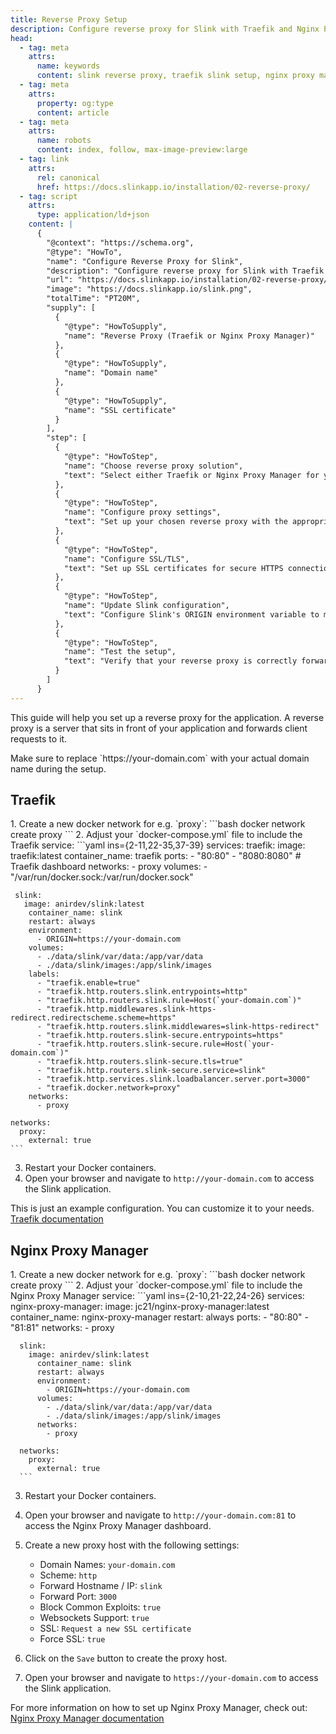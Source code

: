 ```yaml
---
title: Reverse Proxy Setup
description: Configure reverse proxy for Slink with Traefik and Nginx Proxy Manager. Includes SSL setup and domain configuration.
head:
  - tag: meta
    attrs:
      name: keywords
      content: slink reverse proxy, traefik slink setup, nginx proxy manager, slink ssl setup, slink domain configuration, slink https, traefik labels, nginx reverse proxy, ssl certificates, docker proxy
  - tag: meta
    attrs:
      property: og:type
      content: article
  - tag: meta
    attrs:
      name: robots
      content: index, follow, max-image-preview:large
  - tag: link
    attrs:
      rel: canonical
      href: https://docs.slinkapp.io/installation/02-reverse-proxy/
  - tag: script
    attrs:
      type: application/ld+json
    content: |
      {
        "@context": "https://schema.org",
        "@type": "HowTo",
        "name": "Configure Reverse Proxy for Slink",
        "description": "Configure reverse proxy for Slink with Traefik and Nginx Proxy Manager. Includes SSL setup and domain configuration.",
        "url": "https://docs.slinkapp.io/installation/02-reverse-proxy/",
        "image": "https://docs.slinkapp.io/slink.png",
        "totalTime": "PT20M",
        "supply": [
          {
            "@type": "HowToSupply",
            "name": "Reverse Proxy (Traefik or Nginx Proxy Manager)"
          },
          {
            "@type": "HowToSupply",
            "name": "Domain name"
          },
          {
            "@type": "HowToSupply",
            "name": "SSL certificate"
          }
        ],
        "step": [
          {
            "@type": "HowToStep",
            "name": "Choose reverse proxy solution",
            "text": "Select either Traefik or Nginx Proxy Manager for your reverse proxy setup"
          },
          {
            "@type": "HowToStep",
            "name": "Configure proxy settings",
            "text": "Set up your chosen reverse proxy with the appropriate configuration for Slink"
          },
          {
            "@type": "HowToStep",
            "name": "Configure SSL/TLS",
            "text": "Set up SSL certificates for secure HTTPS connections"
          },
          {
            "@type": "HowToStep",
            "name": "Update Slink configuration",
            "text": "Configure Slink's ORIGIN environment variable to match your domain"
          },
          {
            "@type": "HowToStep",
            "name": "Test the setup",
            "text": "Verify that your reverse proxy is correctly forwarding requests to Slink"
          }
        ]
      }
---
```





This guide will help you set up a reverse proxy for the application.
A reverse proxy is a server that sits in front of your application and forwards client requests to it.

<Aside type="caution" title="Important">
  Make sure to replace `https://your-domain.com` with your actual domain name
  during the setup.
</Aside>

## Traefik

<Steps>
1. Create a new docker network for e.g. `proxy`:
   ```bash
   docker network create proxy
   ```
2. Adjust your `docker-compose.yml` file to include the Traefik service:
   ```yaml ins={2-11,22-35,37-39}
   services:
     traefik:
       image: traefik:latest
       container_name: traefik
       ports:
         - "80:80"
         - "8080:8080" # Traefik dashboard
       networks:
         - proxy
       volumes:
         - "/var/run/docker.sock:/var/run/docker.sock"

     slink:
       image: anirdev/slink:latest
        container_name: slink
        restart: always
        environment:
          - ORIGIN=https://your-domain.com
        volumes:
          - ./data/slink/var/data:/app/var/data
          - ./data/slink/images:/app/slink/images
        labels:
          - "traefik.enable=true"
          - "traefik.http.routers.slink.entrypoints=http"
          - "traefik.http.routers.slink.rule=Host(`your-domain.com`)"
          - "traefik.http.middlewares.slink-https-redirect.redirectscheme.scheme=https"
          - "traefik.http.routers.slink.middlewares=slink-https-redirect"
          - "traefik.http.routers.slink-secure.entrypoints=https"
          - "traefik.http.routers.slink-secure.rule=Host(`your-domain.com`)"
          - "traefik.http.routers.slink-secure.tls=true"
          - "traefik.http.routers.slink-secure.service=slink"
          - "traefik.http.services.slink.loadbalancer.server.port=3000"
          - "traefik.docker.network=proxy"
        networks:
          - proxy

    networks:
      proxy:
        external: true
    ```

3. Restart your Docker containers.
4. Open your browser and navigate to `http://your-domain.com` to access the Slink application.

</Steps>

<Aside type="tip">
  This is just an example configuration. You can customize it to your needs.
  <a
    href="https://doc.traefik.io/traefik/"
    target="_blank"
    rel="noopener,noreferrer"
  >
    Traefik documentation
  </a>
</Aside>

## Nginx Proxy Manager

<Steps>
1. Create a new docker network for e.g. `proxy`:
   ```bash
   docker network create proxy
   ```
2. Adjust your `docker-compose.yml` file to include the Nginx Proxy Manager service:
   ```yaml ins={2-10,21-22,24-26}
    services:
      nginx-proxy-manager:
        image: jc21/nginx-proxy-manager:latest
        container_name: nginx-proxy-manager
        restart: always
        ports:
          - "80:80"
          - "81:81"
        networks:
          - proxy
  
      slink:
        image: anirdev/slink:latest
          container_name: slink
          restart: always
          environment:
            - ORIGIN=https://your-domain.com
          volumes:
            - ./data/slink/var/data:/app/var/data
            - ./data/slink/images:/app/slink/images
          networks:
            - proxy
  
      networks:
        proxy:
          external: true
      ```

3. Restart your Docker containers.
4. Open your browser and navigate to `http://your-domain.com:81` to access the Nginx Proxy Manager dashboard.
5. Create a new proxy host with the following settings:

   - Domain Names: `your-domain.com`
   - Scheme: `http`
   - Forward Hostname / IP: `slink`
   - Forward Port: `3000`
   - Block Common Exploits: `true`
   - Websockets Support: `true`
   - SSL: `Request a new SSL certificate`
   - Force SSL: `true`

6. Click on the `Save` button to create the proxy host.
7. Open your browser and navigate to `https://your-domain.com` to access the Slink application.

</Steps>

<Aside type="note">
  For more information on how to set up Nginx Proxy Manager, check out:
  <a
    href="https://nginxproxymanager.com/"
    target="_blank"
    rel="noopener,noreferrer"
  >
    Nginx Proxy Manager documentation
  </a>
</Aside>
